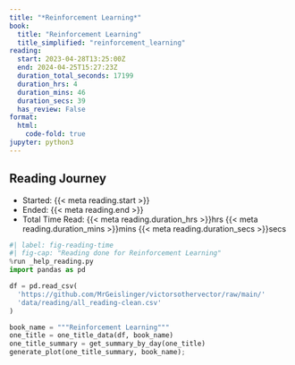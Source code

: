```yaml
---
title: "*Reinforcement Learning*"
book:
  title: "Reinforcement Learning"
  title_simplified: "reinforcement_learning"
reading:
  start: 2023-04-28T13:25:00Z
  end: 2024-04-25T15:27:23Z
  duration_total_seconds: 17199
  duration_hrs: 4
  duration_mins: 46
  duration_secs: 39
  has_review: False
format:
  html:
    code-fold: true
jupyter: python3
---
```


## Reading Journey

* Started: {{< meta reading.start >}}
* Ended: {{< meta reading.end >}}
* Total Time Read: {{< meta reading.duration_hrs >}}hrs {{< meta reading.duration_mins >}}mins {{< meta reading.duration_secs >}}secs

```python
#| label: fig-reading-time
#| fig-cap: "Reading done for Reinforcement Learning"
%run _help_reading.py
import pandas as pd

df = pd.read_csv(
  'https://github.com/MrGeislinger/victorsothervector/raw/main/'
  'data/reading/all_reading-clean.csv'
)

book_name = """Reinforcement Learning"""
one_title = one_title_data(df, book_name)
one_title_summary = get_summary_by_day(one_title)
generate_plot(one_title_summary, book_name);
```

